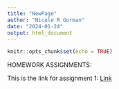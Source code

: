 ```yaml
---
title: "NewPage"
author: "Nicole R Gorman"
date: "2024-01-24"
output: html_document
---
```


```r
knitr::opts_chunk$set(echo = TRUE)
```
HOMEWORK ASSIGNMENTS:

This is the link for assignment 1: [Link](NewPage.html)

